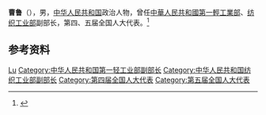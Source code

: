 '''曹鲁'''（{{bd|？|}}），男，[[中华人民共和国|中华人民共和国]]政治人物，曾任[[中華人民共和國第一輕工業部|中華人民共和國第一輕工業部]]、[[中华人民共和国纺织工业部|纺织工业部]]副部长，第四、五届全国人大代表。<ref>{{Cite book|title=中华人民共和国职官志|author=何虎生, 李耀东, 向常福主编|publisher=中国社会出版社|year=2003|isbn=9787800883934|location=北京|pages=}}</ref>

== 参考资料 ==
{{reflist}}

{{中国人物小作品}}

{{Authority control}}
{{DEFAULTSORT:Cao曹}}
[[Category:曹姓|Lu]]
[[Category:中华人民共和国第一轻工业部副部长|Category:中华人民共和国第一轻工业部副部长]]
[[Category:中华人民共和国纺织工业部副部长|Category:中华人民共和国纺织工业部副部长]]
[[Category:第四届全国人大代表|Category:第四届全国人大代表]]
[[Category:第五届全国人大代表|Category:第五届全国人大代表]]